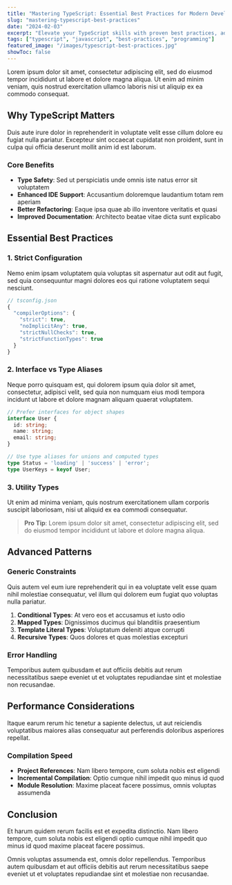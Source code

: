 ```yaml
---
title: "Mastering TypeScript: Essential Best Practices for Modern Development"
slug: "mastering-typescript-best-practices"
date: "2024-02-03"
excerpt: "Elevate your TypeScript skills with proven best practices, advanced patterns, and practical tips for writing maintainable, type-safe code in large-scale applications."
tags: ["typescript", "javascript", "best-practices", "programming"]
featured_image: "/images/typescript-best-practices.jpg"
showToc: false
---
```

Lorem ipsum dolor sit amet, consectetur adipiscing elit, sed do eiusmod tempor incididunt ut labore et dolore magna aliqua. Ut enim ad minim veniam, quis nostrud exercitation ullamco laboris nisi ut aliquip ex ea commodo consequat.

## Why TypeScript Matters

Duis aute irure dolor in reprehenderit in voluptate velit esse cillum dolore eu fugiat nulla pariatur. Excepteur sint occaecat cupidatat non proident, sunt in culpa qui officia deserunt mollit anim id est laborum.

### Core Benefits

- **Type Safety**: Sed ut perspiciatis unde omnis iste natus error sit voluptatem
- **Enhanced IDE Support**: Accusantium doloremque laudantium totam rem aperiam
- **Better Refactoring**: Eaque ipsa quae ab illo inventore veritatis et quasi
- **Improved Documentation**: Architecto beatae vitae dicta sunt explicabo

## Essential Best Practices

### 1. Strict Configuration

Nemo enim ipsam voluptatem quia voluptas sit aspernatur aut odit aut fugit, sed quia consequuntur magni dolores eos qui ratione voluptatem sequi nesciunt.

```typescript
// tsconfig.json
{
  "compilerOptions": {
    "strict": true,
    "noImplicitAny": true,
    "strictNullChecks": true,
    "strictFunctionTypes": true
  }
}
```

### 2. Interface vs Type Aliases

Neque porro quisquam est, qui dolorem ipsum quia dolor sit amet, consectetur, adipisci velit, sed quia non numquam eius modi tempora incidunt ut labore et dolore magnam aliquam quaerat voluptatem.

```typescript
// Prefer interfaces for object shapes
interface User {
  id: string;
  name: string;
  email: string;
}

// Use type aliases for unions and computed types
type Status = 'loading' | 'success' | 'error';
type UserKeys = keyof User;
```

### 3. Utility Types

Ut enim ad minima veniam, quis nostrum exercitationem ullam corporis suscipit laboriosam, nisi ut aliquid ex ea commodi consequatur.

> **Pro Tip**: Lorem ipsum dolor sit amet, consectetur adipiscing elit, sed do eiusmod tempor incididunt ut labore et dolore magna aliqua.

## Advanced Patterns

### Generic Constraints

Quis autem vel eum iure reprehenderit qui in ea voluptate velit esse quam nihil molestiae consequatur, vel illum qui dolorem eum fugiat quo voluptas nulla pariatur.

1. **Conditional Types**: At vero eos et accusamus et iusto odio
2. **Mapped Types**: Dignissimos ducimus qui blanditiis praesentium
3. **Template Literal Types**: Voluptatum deleniti atque corrupti
4. **Recursive Types**: Quos dolores et quas molestias excepturi

### Error Handling

Temporibus autem quibusdam et aut officiis debitis aut rerum necessitatibus saepe eveniet ut et voluptates repudiandae sint et molestiae non recusandae.

## Performance Considerations

Itaque earum rerum hic tenetur a sapiente delectus, ut aut reiciendis voluptatibus maiores alias consequatur aut perferendis doloribus asperiores repellat.

### Compilation Speed

- **Project References**: Nam libero tempore, cum soluta nobis est eligendi
- **Incremental Compilation**: Optio cumque nihil impedit quo minus id quod
- **Module Resolution**: Maxime placeat facere possimus, omnis voluptas assumenda

## Conclusion

Et harum quidem rerum facilis est et expedita distinctio. Nam libero tempore, cum soluta nobis est eligendi optio cumque nihil impedit quo minus id quod maxime placeat facere possimus.

Omnis voluptas assumenda est, omnis dolor repellendus. Temporibus autem quibusdam et aut officiis debitis aut rerum necessitatibus saepe eveniet ut et voluptates repudiandae sint et molestiae non recusandae.